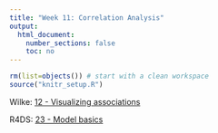 ```yaml
---
title: "Week 11: Correlation Analysis"
output:
  html_document:
    number_sections: false
    toc: no
---
```


```r
rm(list=objects()) # start with a clean workspace
source("knitr_setup.R")
```

Wilke: [12 - Visualizing associations](https://serialmentor.com/dataviz/visualizing-associations.html)

R4DS: [23 - Model basics](https://r4ds.had.co.nz/model-basics.html)
